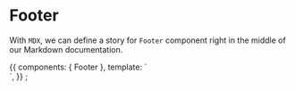 <!-- Footer.stories.mdx -->


<Meta
  title="Admin/Components/Footer/Footer"
  component={Footer}
/>

# Footer

With `MDX`, we can define a story for `Footer` component right in the middle of our Markdown documentation.

<Props of={Footer} />

<Canvas>
  <Story name="Primary">
    {{
      components: { Footer },
      template: `<div>
                    <Footer />
                </div>`,
    }}
  </Story>
</Canvas>
;
